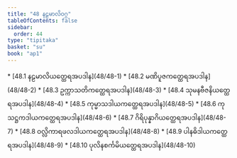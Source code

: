 ```yaml
---
title: "48 နဠမာလိဝဂ္ဂ"
tableOfContents: false
sidebar:
  order: 44
type: "tipitaka"
basket: "su"
book: "ap1"
---
```



<DynamicBreadcrumb />



<TableOfContents book="ap1" section="48">
* [48.1 နဠမာလိယတ္ထေရအပဒါန](48/48-1)
* [48.2 မဏိပူဇကတ္ထေရအပဒါန](48/48-2)
* [48.3 ဥက္ကာသတိကတ္ထေရအပဒါန](48/48-3)
* [48.4 သုမနဗီဇနိယတ္ထေရအပဒါန](48/48-4)
* [48.5 ကုမ္မာသဒါယကတ္ထေရအပဒါန](48/48-5)
* [48.6 ကုသဋ္ဌကဒါယကတ္ထေရအပဒါန](48/48-6)
* [48.7 ဂိရိပုန္နာဂိယတ္ထေရအပဒါန](48/48-7)
* [48.8 ဝလ္လိကာရဖလဒါယကတ္ထေရအပဒါန](48/48-8)
* [48.9 ပါနဓိဒါယကတ္ထေရအပဒါန](48/48-9)
* [48.10 ပုလိနစင်္ကမိယတ္ထေရအပဒါန](48/48-10)
</TableOfContents>